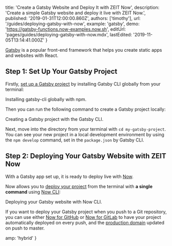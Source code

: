 
  title: 'Create a Gatsby Website and Deploy It with ZEIT Now',
  description:
    'Create a simple Gatsby website and deploy it live with ZEIT Now.',
  published: '2019-01-31T12:00:00.860Z',
  authors: ['timothy'],
  url: '/guides/deploying-gatsby-with-now',
  example: 'gatsby',
  demo: 'https://gatsby-functions.now-examples.now.sh',
  editUrl: 'pages/guides/deploying-gatsby-with-now.mdx',
  lastEdited: '2019-11-05T13:14:41.000Z'
}

[Gatsby](https://www.gatsbyjs.org) is a popular front-end framework that helps you create static apps and websites with React.

## Step 1: Set Up Your Gatsby Project

Firstly, [set up a Gatsby project](https://www.gatsbyjs.org/docs/quick-start) by installing Gatsby CLI globally from your terminal:

<Snippet dark text="npm i -g gatsby-cli" />
<Caption>Installing <Link href="https://www.gatsbyjs.org/docs/gatsby-cli/">gatsby-cli</Link> globally with <Link href="https://www.npmjs.com/">npm</Link>.</Caption>

Then you can run the following command to create a Gatsby project locally:

<Snippet dark text="gatsby new my-gatsby-project" />
<Caption>Creating a Gatsby project with the Gatsby CLI.</Caption>

Next, move into the directory from your terminal with `cd my-gatsby-project`. You can see your new project in a local development environment by using the `npm develop` command, set in the `package.json` by Gatsby CLI.

## Step 2: Deploying Your Gatsby Website with ZEIT Now

With a Gatsby app set up, it is ready to deploy live with [Now](/docs/v2).

Now allows you to [deploy your project](/docs/v2/deployments/basics) from the terminal with **a single command** using [Now CLI](/download):

<Snippet dark text="now" />

<Caption>Deploying your Gatsby website with Now CLI.</Caption>

If you want to deploy your Gatsby project when you push to a Git repository, you can use either [Now for GitHub](/docs/v2/integrations/now-for-github/) or [Now for GitLab](/docs/v2/integrations/now-for-gitlab/) to have your project automatically deployed on every push, and the [production domain](https://zeit.co/docs/v2/custom-domains/#adding-a-domain) updated on push to master.


  amp: 'hybrid'
}
